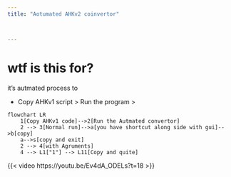```yaml
---
title: "Aotumated AHKv2 coinvertor"



---
```




# wtf is this for?

it's autmated process to 

- Copy AHKv1 script > Run the program > 


```mermaid
flowchart LR
    1[Copy AHKv1 code]-->2[Run the Autmated convertor]
    2 --> 3[Normal run]-->a[you have shortcut along side with gui]-->b[copy]
    a-->s[copy and exit]
    2 --> 4[with Agruments]
    4 --> L1["1"] --> L11[Copy and quite]
```

{{< video https://youtu.be/Ev4dA_ODELs?t=18 >}}